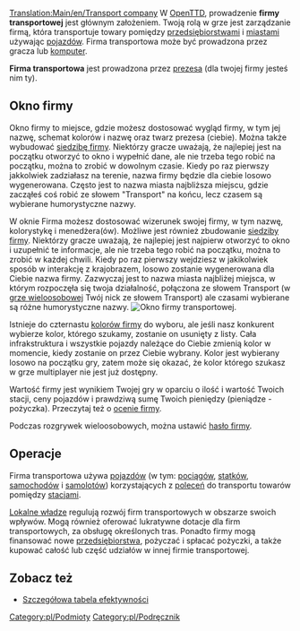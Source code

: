 [[Translation:Main/en/Transport company]]
W [[Main/pl/OpenTTD|OpenTTD]], prowadzenie '''firmy transportowej''' jest głównym założeniem. Twoją rolą w grze jest zarządzanie firmą, która transportuje towary pomiędzy [[Main/pl/Przedsiębiorstwa|przedsiębiorstwami]] i [[Main/pl/Miasta|miastami]] używając [[Main/pl/Pojazdy|pojazdów]]. Firma transportowa może być prowadzona przez gracza lub [[Main/pl/Ustawienia/Rywale|komputer]].

'''Firma transportowa''' jest prowadzona przez [[Main/pl/Prezes firmy transportowej|prezesa]] (dla twojej firmy jesteś nim ty).

==Okno firmy==
Okno firmy to miejsce, gdzie możesz dostosować wygląd firmy, w tym jej nazwę, schemat kolorów i nazwę oraz twarz prezesa (ciebie). Można także wybudować [[Main/pl/Siedziba firmy|siedzibę firmy]]. Niektórzy gracze uważają, że najlepiej jest na początku otworzyć to okno i wypełnić dane, ale nie trzeba tego robić na początku, można to zrobić w dowolnym czasie. Kiedy po raz pierwszy jakkolwiek zadziałasz na terenie, nazwa firmy będzie dla ciebie losowo wygenerowana. Często jest to nazwa miasta najbliższa miejscu, gdzie zacząłeś coś robić ze słowem "Transport" na końcu, lecz czasem są wybierane humorystyczne nazwy.

W oknie Firma możesz dostosować wizerunek swojej firmy, w tym nazwę, kolorystykę i menedżera(ów). Możliwe jest również zbudowanie [[Main/pl/Siedziba firmy|siedziby firmy]]. Niektórzy gracze uważają, że najlepiej jest najpierw otworzyć to okno i uzupełnić te informacje, ale nie trzeba tego robić na początku, można to zrobić w każdej chwili. Kiedy po raz pierwszy wejdziesz w jakikolwiek sposób w interakcję z krajobrazem, losowo zostanie wygenerowana dla Ciebie nazwa firmy. Zazwyczaj jest to nazwa miasta najbliżej miejsca, w którym rozpoczęła się twoja działalność, połączona ze słowem Transport (w [[Main/pl/Gra wieloosobowa|grze wieloosobowej]] Twój nick ze słowem Transport) ale czasami wybierane są różne humorystyczne nazwy. 
[[File:en/OknoFirmyPL.png|center|frame|Okno firmy transportowej.]]

Istnieje do czternastu [[Main/pl/Kolory firmy|kolorów firmy]] do wyboru, ale jeśli nasz konkurent wybierze kolor, którego szukamy, zostanie on usunięty z listy. Cała infrakstruktura i wszystkie pojazdy należące do Ciebie zmienią kolor w momencie, kiedy zostanie on przez Ciebie wybrany. Kolor jest wybierany losowo na początku gry, zatem może się okazać, że kolor którego szukasz w grze multiplayer nie jest już dostępny.

Wartość firmy jest wynikiem Twojej gry w oparciu o ilość i wartość Twoich stacji, ceny pojazdów i prawdziwą sumę Twoich pieniędzy (pieniądze - pożyczka). Przeczytaj też o [[Main/en/Mechanika gry/Pl#Ocena firmy|ocenie firmy]]. 

Podczas rozgrywek wieloosobowych, można ustawić [[Main/pl/Hasło firmy|hasło firmy]].

==Operacje==
Firma transportowa używa [[Main/pl/Pojazdy|pojazdów]] (w tym: [[Main/pl/Pociągi|pociągów]], [[Main/pl/Statki|statków]], [[Main/pl/Pojazdy drogowe|samochodów]] i [[Main/pl/Samoloty|samolotów]]) korzystających z [[Main/pl/Polecenia|poleceń]] do transportu towarów pomiędzy [[Main/pl/Stacja|stacjami]]. 

[[Main/pl/Władze lokalne|Lokalne władze]] regulują rozwój firm transportowych w obszarze swoich wpływów. Mogą również oferować lukratywne dotacje dla firm transportowych, za obsługę określonych tras. Ponadto firmy mogą finansować nowe [[Main/pl/Przedsiębiorstwa|przedsiębiorstwa]], pożyczać i spłacać pożyczki, a także kupować całość lub część udziałów w innej firmie transportowej. 

==Zobacz też==
*[[Main/pl/Szczegółowa tabela efektywności|Szczegółowa tabela efektywności]]

[[Category:pl/Podmioty]]
[[Category:pl/Podręcznik]]